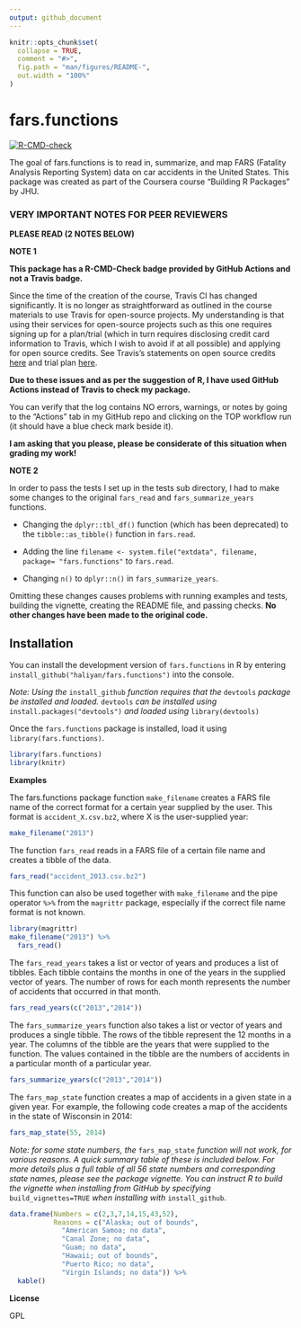 ```yaml
---
output: github_document
---
```


<!-- README.md is generated from README.Rmd. Please edit that file -->

```r
knitr::opts_chunk$set(
  collapse = TRUE,
  comment = "#>",
  fig.path = "man/figures/README-",
  out.width = "100%"
)
```

# fars.functions

<!-- badges: start -->
[![R-CMD-check](https://github.com/haliyan/fars.functions/workflows/R-CMD-check/badge.svg)](https://github.com/haliyan/fars.functions/actions)
<!-- badges: end -->

The goal of fars.functions is to read in, summarize, and map FARS (Fatality Analysis Reporting System) data on car accidents in the United States. This package was created as part of the Coursera course "Building R Packages" by JHU. 

### VERY IMPORTANT NOTES FOR PEER REVIEWERS

**PLEASE READ (2 NOTES BELOW)**

**NOTE 1**

**This package has a R-CMD-Check badge provided by GitHub Actions and not a Travis badge.**

Since the time of the creation of the course, Travis CI has changed significantly. It is no longer as straightforward as outlined in the course materials to use Travis for open-source projects. My understanding is that using their services for open-source projects such as this one requires signing up for a plan/trial (which in turn requires disclosing credit card information to Travis, which I wish to avoid if at all possible) and applying for open source credits. See Travis's statements on open source credits [here](https://docs.travis-ci.com/user/billing-faq/#what-if-i-am-building-open-source) and trial plan [here](https://docs.travis-ci.com/user/billing-overview/#free-trial-plan).

**Due to these issues and as per the suggestion of R, I have used GitHub Actions instead of Travis to check my package.**

You can verify that the log contains NO errors, warnings, or notes by going to the "Actions" tab in my GitHub repo and clicking on the TOP workflow run (it should have a blue check mark beside it). 

**I am asking that you please, please be considerate of this situation when grading my work!** 

**NOTE 2**

In order to pass the tests I set up in the tests sub directory, I had to make some changes to the original `fars_read` and `fars_summarize_years` functions. 

* Changing the `dplyr::tbl_df()` function (which has been deprecated) to the `tibble::as_tibble()` function in `fars.read`. 

* Adding the line `filename <- system.file("extdata", filename, package= "fars.functions"` to `fars.read`. 

* Changing `n()` to `dplyr::n()` in `fars_summarize_years`.

Omitting these changes causes problems with running examples and tests, building the vignette, creating the README file, and passing checks. **No other changes have been made to the original code.** 


## Installation

You can install the development version of `fars.functions` in R by entering `install_github("haliyan/fars.functions")` into the console. 

*Note: Using the* `install_github` *function requires that the* `devtools` *package be installed and loaded.* `devtools` *can be installed using* `install.packages("devtools")` *and loaded using* `library(devtools)`

Once the `fars.functions` package is installed, load it using `library(fars.functions)`. 

```r
library(fars.functions)
library(knitr)
```


**Examples**

The fars.functions package function `make_filename` creates a FARS file name of the correct format for a certain year supplied by the user. 
This format is `accident_X.csv.bz2`, where X is the user-supplied year:

```r
make_filename("2013")
```


The function `fars_read` reads in a FARS file of a certain file name and creates a tibble of the data. 
```r
fars_read("accident_2013.csv.bz2")
```

This function can also be used together with `make_filename` and the pipe operator `%>%` from the `magrittr` package, especially if the correct file name format is not known. 

```r
library(magrittr)
make_filename("2013") %>% 
  fars_read()
```


The `fars_read_years` takes a list or vector of years and produces a list of tibbles. Each tibble contains the months in one of the years in the supplied vector of years. The number of rows for each month represents the number of accidents that occurred in that month.

```r
fars_read_years(c("2013","2014"))
```


The `fars_summarize_years` function also takes a list or vector of years and produces a single tibble. The rows of the tibble represent the 12 months in a year. The columns of the tibble are the years that were supplied to the function. The values contained in the tibble are the numbers of accidents in a particular month of a particular year. 

```r
fars_summarize_years(c("2013","2014"))
```


The `fars_map_state` function creates a map of accidents in a given state in a given year. For example, the following code creates a map of the accidents in the state of Wisconsin in 2014:

```r
fars_map_state(55, 2014) 
```


*Note: for some state numbers, the* `fars_map_state` *function will not work, for various reasons. A quick summary table of these is included below. For more details plus a full table of all 56 state numbers and corresponding state names, please see the package vignette. You can instruct R to build the vignette when installing from GitHub by specifying* `build_vignettes=TRUE` *when installing with* `install_github`.

```r
data.frame(Numbers = c(2,3,7,14,15,43,52), 
           Reasons = c("Alaska; out of bounds", 
             "American Samoa; no data", 
             "Canal Zone; no data",
             "Guam; no data",
             "Hawaii; out of bounds", 
             "Puerto Rico; no data", 
             "Virgin Islands; no data")) %>% 
  kable()
```

**License**

GPL 
